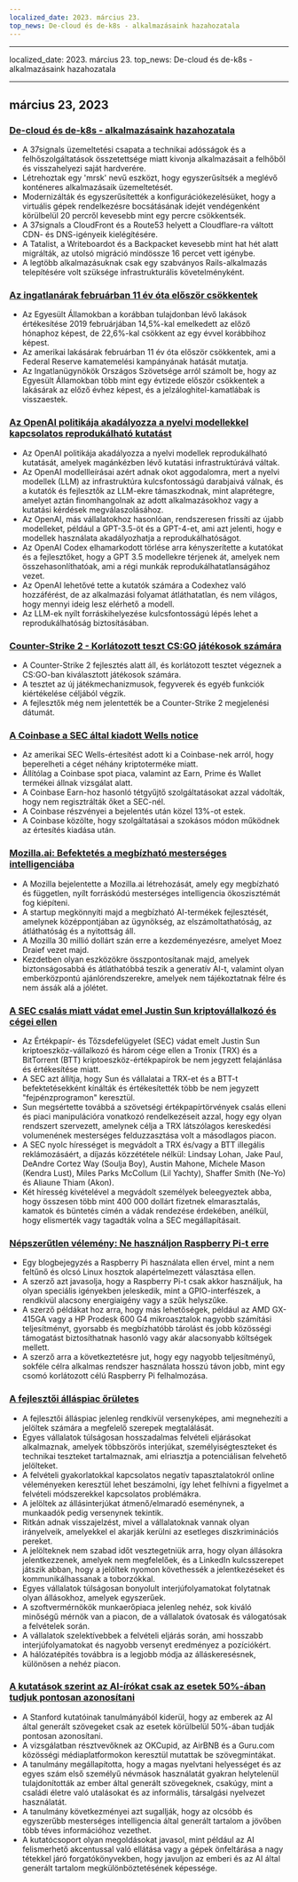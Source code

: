 ```yaml
---
localized_date: 2023. március 23.
top_news: De-cloud és de-k8s - alkalmazásaink hazahozatala
---
```


---

localized_date: 2023. március 23.
top_news: De-cloud és de-k8s - alkalmazásaink hazahozatala

---



<CallToAction />

<Steps>

## március 23, 2023

### [De-cloud és de-k8s - alkalmazásaink hazahozatala](https://dev.37signals.com/bringing-our-apps-back-home/?ref=hackernewsgpt.com)

- A 37signals üzemeltetési csapata a technikai adósságok és a felhőszolgáltatások összetettsége miatt kivonja alkalmazásait a felhőből és visszahelyezi saját hardverére.
- Létrehoztak egy 'mrsk' nevű eszközt, hogy egyszerűsítsék a meglévő konténeres alkalmazásaik üzemeltetését.
- Modernizálták és egyszerűsítették a konfigurációkezelésüket, hogy a virtuális gépek rendelkezésre bocsátásának idejét vendégenként körülbelül 20 percről kevesebb mint egy percre csökkentsék.
- A 37signals a CloudFront és a Route53 helyett a Cloudflare-ra váltott CDN- és DNS-igényeik kielégítésére.
- A Tatalist, a Writeboardot és a Backpacket kevesebb mint hat hét alatt migrálták, az utolsó migráció mindössze 16 percet vett igénybe.
- A legtöbb alkalmazásuknak csak egy szabványos Rails-alkalmazás telepítésére volt szüksége infrastrukturális követelményként.

### [Az ingatlanárak februárban 11 év óta először csökkentek](https://www.wsj.com/articles/home-prices-fell-in-february-for-first-time-in-11-years-73df0107?ref=hackernewsgpt.com)

- Az Egyesült Államokban a korábban tulajdonban lévő lakások értékesítése 2019 februárjában 14,5%-kal emelkedett az előző hónaphoz képest, de 22,6%-kal csökkent az egy évvel korábbihoz képest.
- Az amerikai lakásárak februárban 11 év óta először csökkentek, ami a Federal Reserve kamatemelési kampányának hatását mutatja.
- Az Ingatlanügynökök Országos Szövetsége arról számolt be, hogy az Egyesült Államokban több mint egy évtizede először csökkentek a lakásárak az előző évhez képest, és a jelzáloghitel-kamatlábak is visszaestek.

### [Az OpenAI politikája akadályozza a nyelvi modellekkel kapcsolatos reprodukálható kutatást](https://aisnakeoil.substack.com/p/openais-policies-hinder-reproducible?ref=hackernewsgpt.com)

- Az OpenAI politikája akadályozza a nyelvi modellek reprodukálható kutatását, amelyek magánkézben lévő kutatási infrastruktúrává váltak.
- Az OpenAI modellleírásai azért adnak okot aggodalomra, mert a nyelvi modellek (LLM) az infrastruktúra kulcsfontosságú darabjaivá válnak, és a kutatók és fejlesztők az LLM-ekre támaszkodnak, mint alaprétegre, amelyet aztán finomhangolnak az adott alkalmazásokhoz vagy a kutatási kérdések megválaszolásához.
- Az OpenAI, más vállalatokhoz hasonlóan, rendszeresen frissíti az újabb modelleket, például a GPT-3.5-öt és a GPT-4-et, ami azt jelenti, hogy e modellek használata akadályozhatja a reprodukálhatóságot.
- Az OpenAI Codex elhamarkodott törlése arra kényszerítette a kutatókat és a fejlesztőket, hogy a GPT 3.5 modellekre térjenek át, amelyek nem összehasonlíthatóak, ami a régi munkák reprodukálhatatlanságához vezet.
- Az OpenAI lehetővé tette a kutatók számára a Codexhez való hozzáférést, de az alkalmazási folyamat átláthatatlan, és nem világos, hogy mennyi ideig lesz elérhető a modell.
- Az LLM-ek nyílt forráskihelyezése kulcsfontosságú lépés lehet a reprodukálhatóság biztosításában.

### [Counter-Strike 2 - Korlátozott teszt CS:GO játékosok számára](https://counter-strike.net/cs2?ref=hackernewsgpt.com)

- A Counter-Strike 2 fejlesztés alatt áll, és korlátozott tesztet végeznek a CS:GO-ban kiválasztott játékosok számára.
- A tesztet az új játékmechanizmusok, fegyverek és egyéb funkciók kiértékelése céljából végzik.
- A fejlesztők még nem jelentették be a Counter-Strike 2 megjelenési dátumát.

### [A Coinbase a SEC által kiadott Wells notice](https://www.reuters.com/legal/coinbase-issued-wells-notice-by-sec-2023-03-22/?ref=hackernewsgpt.com)

- Az amerikai SEC Wells-értesítést adott ki a Coinbase-nek arról, hogy beperelheti a céget néhány kriptoterméke miatt.
- Állítólag a Coinbase spot piaca, valamint az Earn, Prime és Wallet termékei állnak vizsgálat alatt.
- A Coinbase Earn-hoz hasonló tétgyűjtő szolgáltatásokat azzal vádolták, hogy nem regisztrálták őket a SEC-nél.
- A Coinbase részvényei a bejelentés után közel 13%-ot estek.
- A Coinbase közölte, hogy szolgáltatásai a szokásos módon működnek az értesítés kiadása után.

### [Mozilla.ai: Befektetés a megbízható mesterséges intelligenciába](https://blog.mozilla.org/en/mozilla/introducing-mozilla-ai-investing-in-trustworthy-ai/?ref=hackernewsgpt.com)

- A Mozilla bejelentette a Mozilla.ai létrehozását, amely egy megbízható és független, nyílt forráskódú mesterséges intelligencia ökoszisztémát fog kiépíteni.
- A startup megkönnyíti majd a megbízható AI-termékek fejlesztését, amelynek középpontjában az ügynökség, az elszámoltathatóság, az átláthatóság és a nyitottság áll.
- A Mozilla 30 millió dollárt szán erre a kezdeményezésre, amelyet Moez Draief vezet majd.
- Kezdetben olyan eszközökre összpontosítanak majd, amelyek biztonságosabbá és átláthatóbbá teszik a generatív AI-t, valamint olyan emberközpontú ajánlórendszerekre, amelyek nem tájékoztatnak félre és nem ássák alá a jólétet.

### [A SEC csalás miatt vádat emel Justin Sun kriptovállalkozó és cégei ellen](https://www.sec.gov/news/press-release/2023-59?ref=hackernewsgpt.com)

- Az Értékpapír- és Tőzsdefelügyelet (SEC) vádat emelt Justin Sun kriptoeszköz-vállalkozó és három cége ellen a Tronix (TRX) és a BitTorrent (BTT) kriptoeszköz-értékpapírok be nem jegyzett felajánlása és értékesítése miatt.
- A SEC azt állítja, hogy Sun és vállalatai a TRX-et és a BTT-t befektetésekként kínálták és értékesítették több be nem jegyzett "fejpénzprogramon" keresztül.
- Sun megsértette továbbá a szövetségi értékpapírtörvények csalás elleni és piaci manipulációra vonatkozó rendelkezéseit azzal, hogy egy olyan rendszert szervezett, amelynek célja a TRX látszólagos kereskedési volumenének mesterséges felduzzasztása volt a másodlagos piacon.
- A SEC nyolc hírességet is megvádolt a TRX és/vagy a BTT illegális reklámozásáért, a díjazás közzététele nélkül: Lindsay Lohan, Jake Paul, DeAndre Cortez Way (Soulja Boy), Austin Mahone, Michele Mason (Kendra Lust), Miles Parks McCollum (Lil Yachty), Shaffer Smith (Ne-Yo) és Aliaune Thiam (Akon).
- Két híresség kivételével a megvádolt személyek beleegyeztek abba, hogy összesen több mint 400 000 dollárt fizetnek elmarasztalás, kamatok és büntetés címén a vádak rendezése érdekében, anélkül, hogy elismerték vagy tagadták volna a SEC megállapításait.

### [Népszerűtlen vélemény: Ne használjon Raspberry Pi-t erre](https://set-inform.com/2021/08/24/unpopular-opinion-dont-use-a-raspberry-pi-for-that/?ref=hackernewsgpt.com)

- Egy blogbejegyzés a Raspberry Pi használata ellen érvel, mint a nem feltűnő és olcsó Linux hosztok alapértelmezett választása ellen.
- A szerző azt javasolja, hogy a Raspberry Pi-t csak akkor használjuk, ha olyan speciális igényekben jeleskedik, mint a GPIO-interfészek, a rendkívül alacsony energiaigény vagy a szűk helyszűke.
- A szerző példákat hoz arra, hogy más lehetőségek, például az AMD GX-415GA vagy a HP Prodesk 600 G4 mikroasztalok nagyobb számítási teljesítményt, gyorsabb és megbízhatóbb tárolást és jobb közösségi támogatást biztosíthatnak hasonló vagy akár alacsonyabb költségek mellett.
- A szerző arra a következtetésre jut, hogy egy nagyobb teljesítményű, sokféle célra alkalmas rendszer használata hosszú távon jobb, mint egy csomó korlátozott célú Raspberry Pi felhalmozása.

### [A fejlesztői álláspiac őrületes](https://old.reddit.com/r/ExperiencedDevs/comments/11xq5cz/the_developer_job_market_is_insane_right_now/?ref=hackernewsgpt.com)

- A fejlesztői álláspiac jelenleg rendkívül versenyképes, ami megnehezíti a jelöltek számára a megfelelő szerepek megtalálását.
- Egyes vállalatok túlságosan hosszadalmas felvételi eljárásokat alkalmaznak, amelyek többszörös interjúkat, személyiségteszteket és technikai teszteket tartalmaznak, ami elriasztja a potenciálisan felvehető jelölteket.
- A felvételi gyakorlatokkal kapcsolatos negatív tapasztalatokról online véleményeken keresztül lehet beszámolni, így lehet felhívni a figyelmet a felvételi módszerekkel kapcsolatos problémákra.
- A jelöltek az állásinterjúkat átmenő/elmaradó eseménynek, a munkaadók pedig versenynek tekintik.
- Ritkán adnak visszajelzést, mivel a vállalatoknak vannak olyan irányelveik, amelyekkel el akarják kerülni az esetleges diszkriminációs pereket.
- A jelölteknek nem szabad időt vesztegetniük arra, hogy olyan állásokra jelentkezzenek, amelyek nem megfelelőek, és a LinkedIn kulcsszerepet játszik abban, hogy a jelöltek nyomon követhessék a jelentkezéseket és kommunikálhassanak a toborzókkal.
- Egyes vállalatok túlságosan bonyolult interjúfolyamatokat folytatnak olyan állásokhoz, amelyek egyszerűek.
- A szoftvermérnökök munkaerőpiaca jelenleg nehéz, sok kiváló minőségű mérnök van a piacon, de a vállalatok óvatosak és válogatósak a felvételek során.
- A vállalatok szelektívebbek a felvételi eljárás során, ami hosszabb interjúfolyamatokat és nagyobb versenyt eredményez a pozíciókért.
- A hálózatépítés továbbra is a legjobb módja az álláskeresésnek, különösen a nehéz piacon.

### [A kutatások szerint az AI-írókat csak az esetek 50%-ában tudjuk pontosan azonosítani](https://hai.stanford.edu/news/was-written-human-or-ai-tsu?ref=hackernewsgpt.com)

- A Stanford kutatóinak tanulmányából kiderül, hogy az emberek az AI által generált szövegeket csak az esetek körülbelül 50%-ában tudják pontosan azonosítani.
- A vizsgálatban résztvevőknek az OKCupid, az AirBNB és a Guru.com közösségi médiaplatformokon keresztül mutattak be szövegmintákat.
- A tanulmány megállapította, hogy a magas nyelvtani helyességet és az egyes szám első személyű névmások használatát gyakran helytelenül tulajdonították az ember által generált szövegeknek, csakúgy, mint a családi életre való utalásokat és az informális, társalgási nyelvezet használatát.
- A tanulmány következményei azt sugallják, hogy az olcsóbb és egyszerűbb mesterséges intelligencia által generált tartalom a jövőben több téves információhoz vezethet.
- A kutatócsoport olyan megoldásokat javasol, mint például az AI felismerhető akcentussal való ellátása vagy a gépek önfeltárása a nagy tétekkel járó forgatókönyvekben, hogy javuljon az emberi és az AI által generált tartalom megkülönböztetésének képessége.

</Steps>
